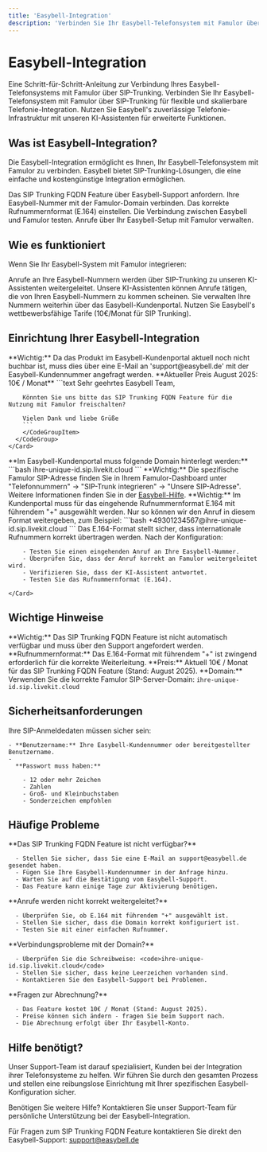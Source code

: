 ```yaml
---
title: 'Easybell-Integration'
description: 'Verbinden Sie Ihr Easybell-Telefonsystem mit Famulor über SIP-Trunking'
---
```


# Easybell-Integration

<Note>
  Eine Schritt-für-Schritt-Anleitung zur Verbindung Ihres Easybell-Telefonsystems mit Famulor über SIP-Trunking.
</Note>

<CardGroup cols={2}>
  <Card
    title="Was ist Easybell-Integration?"
    icon="phone-volume"
    color="blue">
    Verbinden Sie Ihr Easybell-Telefonsystem mit Famulor über SIP-Trunking für flexible und skalierbare Telefonie-Integration.
  </Card>
  <Card
    title="Vorteile"
    icon="star"
    color="green">
    Nutzen Sie Easybell's zuverlässige Telefonie-Infrastruktur mit unseren KI-Assistenten für erweiterte Funktionen.
  </Card>
</CardGroup>

## Was ist Easybell-Integration?


Die Easybell-Integration ermöglicht es Ihnen, Ihr Easybell-Telefonsystem mit Famulor zu verbinden. Easybell bietet SIP-Trunking-Lösungen, die eine einfache und kostengünstige Integration ermöglichen.


<Steps>
  <Step title="Feature anfordern">
    Das SIP Trunking FQDN Feature über Easybell-Support anfordern.
  </Step>
  <Step title="Nummer verbinden">
    Ihre Easybell-Nummer mit der Famulor-Domain verbinden.
  </Step>
  <Step title="Format konfigurieren">
    Das korrekte Rufnummernformat (E.164) einstellen.
  </Step>
  <Step title="Integration testen">
    Die Verbindung zwischen Easybell und Famulor testen.
  </Step>
  <Step title="Anrufe verwalten">
    Anrufe über Ihr Easybell-Setup mit Famulor verwalten.
  </Step>
</Steps>

## Wie es funktioniert


Wenn Sie Ihr Easybell-System mit Famulor integrieren:


<CardGroup cols={2}>
  <Card
    title="Eingehende Anrufe"
    icon="phone-incoming"
    color="green">
    Anrufe an Ihre Easybell-Nummern werden über SIP-Trunking zu unseren KI-Assistenten weitergeleitet.
  </Card>
  <Card
    title="Ausgehende Anrufe"
    icon="phone-outgoing"
    color="blue">
    Unsere KI-Assistenten können Anrufe tätigen, die von Ihren Easybell-Nummern zu kommen scheinen.
  </Card>
  <Card
    title="Verwaltung"
    icon="settings"
    color="purple">
    Sie verwalten Ihre Nummern weiterhin über das Easybell-Kundenportal.
  </Card>
  <Card
    title="Kosteneffizienz"
    icon="dollar-sign"
    color="orange">
    Nutzen Sie Easybell's wettbewerbsfähige Tarife (10€/Monat für SIP Trunking).
  </Card>
</CardGroup>

## Einrichtung Ihrer Easybell-Integration

<Steps>
  <Step title="Feature anfordern">
    <Card
      title="SIP Trunking FQDN Feature"
      icon="mail"
      color="red">
      **Wichtig:** Da das Produkt im Easybell-Kundenportal aktuell noch nicht buchbar ist, muss dies über eine E-Mail an 'support@easybell.de' mit der Easybell-Kundennummer angefragt werden.
      <Note>
        **Aktueller Preis August 2025: 10€ / Monat**
      </Note>
      <CodeGroup>
        <CodeGroupItem title="E-Mail-Vorlage">
        ```text
        Sehr geehrtes Easybell Team,

        Könnten Sie uns bitte das SIP Trunking FQDN Feature für die Nutzung mit Famulor freischalten?

        Vielen Dank und liebe Grüße
        ```
        </CodeGroupItem>
      </CodeGroup>
    </Card>
  </Step>
  <Step title="Nummer mit Easybell verbinden">
    <Card
      title="Domain konfigurieren"
      icon="link"
      color="blue">
      **Im Easybell-Kundenportal muss folgende Domain hinterlegt werden:**
      <CodeGroup>
        <CodeGroupItem title="Famulor Domain">
        ```bash
        ihre-unique-id.sip.livekit.cloud
        ```
        </CodeGroupItem>
      </CodeGroup>
      <Note>
        **Wichtig:** Die spezifische Famulor SIP-Adresse finden Sie in Ihrem Famulor-Dashboard unter "Telefonnummern" → "SIP-Trunk integrieren" → "Unsere SIP-Adresse".
      </Note>
      <Note>
        Weitere Informationen finden Sie in der <a href="https://www.easybell.de/hilfe/fragen/fragen-zum-telefonanschluss/antwort/sip-trunk-authentifizierung-per-fqdn-domain-einrichten/" target="_blank">Easybell-Hilfe</a>.
      </Note>
    </Card>
  </Step>
  <Step title="Rufnummernformat konfigurieren">
    <Card
      title="E.164 Format"
      icon="settings"
      color="green">
      **Wichtig:** Im Kundenportal muss für das eingehende Rufnummernformat E.164 mit führendem "+" ausgewählt werden.
      Nur so können wir den Anruf in diesem Format weitergeben, zum Beispiel:
      <CodeGroup>
        <CodeGroupItem title="Beispiel">
        ```bash
        +49301234567@ihre-unique-id.sip.livekit.cloud
        ```
        </CodeGroupItem>
      </CodeGroup>
      <Note>
        Das E.164-Format stellt sicher, dass internationale Rufnummern korrekt übertragen werden.
      </Note>
    </Card>
  </Step>
  <Step title="Integration testen">
    <Card
      title="Verbindung testen"
      icon="check-circle"
      color="purple">
      Nach der Konfiguration:
      
        - Testen Sie einen eingehenden Anruf an Ihre Easybell-Nummer.
        - Überprüfen Sie, dass der Anruf korrekt an Famulor weitergeleitet wird.
        - Verifizieren Sie, dass der KI-Assistent antwortet.
        - Testen Sie das Rufnummernformat (E.164).
      
    </Card>
  </Step>
</Steps>

## Wichtige Hinweise

<CardGroup cols={2}>
  <Card
    title="Feature-Anfrage erforderlich"
    icon="alert-triangle"
    color="red">
    **Wichtig:** Das SIP Trunking FQDN Feature ist nicht automatisch verfügbar und muss über den Support angefordert werden.
  </Card>
  <Card
    title="E.164 Format erforderlich"
    icon="phone"
    color="orange">
    **Rufnummernformat:** Das E.164-Format mit führendem "+" ist zwingend erforderlich für die korrekte Weiterleitung.
  </Card>
  <Card
    title="Kosten"
    icon="dollar-sign"
    color="green">
    **Preis:** Aktuell 10€ / Monat für das SIP Trunking FQDN Feature (Stand: August 2025).
  </Card>
  <Card
    title="Domain-Konfiguration"
    icon="server"
    color="blue">
    **Domain:** Verwenden Sie die korrekte Famulor SIP-Server-Domain: <code>ihre-unique-id.sip.livekit.cloud</code>
  </Card>
</CardGroup>

## Sicherheitsanforderungen

<Card
  title="SIP-Anmeldedaten Sicherheit"
  icon="shield"
  color="red">
  Ihre SIP-Anmeldedaten müssen sicher sein:
  
    - **Benutzername:** Ihre Easybell-Kundennummer oder bereitgestellter Benutzername.
    - 
      **Passwort muss haben:**
      
        - 12 oder mehr Zeichen
        - Zahlen
        - Groß- und Kleinbuchstaben
        - Sonderzeichen empfohlen
      
    
  
</Card>

## Häufige Probleme

<CardGroup cols={2}>
  <Card
    title="Feature nicht verfügbar"
    icon="alert-circle"
    color="red">
    **Das SIP Trunking FQDN Feature ist nicht verfügbar?**
    
      - Stellen Sie sicher, dass Sie eine E-Mail an support@easybell.de gesendet haben.
      - Fügen Sie Ihre Easybell-Kundennummer in der Anfrage hinzu.
      - Warten Sie auf die Bestätigung vom Easybell-Support.
      - Das Feature kann einige Tage zur Aktivierung benötigen.
    
  </Card>
  <Card
    title="Rufnummernformat-Probleme"
    icon="phone-x"
    color="orange">
    **Anrufe werden nicht korrekt weitergeleitet?**
    
      - Überprüfen Sie, ob E.164 mit führendem "+" ausgewählt ist.
      - Stellen Sie sicher, dass die Domain korrekt konfiguriert ist.
      - Testen Sie mit einer einfachen Rufnummer.
    
  </Card>
  <Card
    title="Domain-Konfiguration"
    icon="server"
    color="blue">
    **Verbindungsprobleme mit der Domain?**
    
      - Überprüfen Sie die Schreibweise: <code>ihre-unique-id.sip.livekit.cloud</code>
      - Stellen Sie sicher, dass keine Leerzeichen vorhanden sind.
      - Kontaktieren Sie den Easybell-Support bei Problemen.
    
  </Card>
  <Card
    title="Kostenabrechnung"
    icon="dollar-sign"
    color="purple">
    **Fragen zur Abrechnung?**
    
      - Das Feature kostet 10€ / Monat (Stand: August 2025).
      - Preise können sich ändern - fragen Sie beim Support nach.
      - Die Abrechnung erfolgt über Ihr Easybell-Konto.
    
  </Card>
</CardGroup>

## Hilfe benötigt?

<Tip>
  Unser Support-Team ist darauf spezialisiert, Kunden bei der Integration ihrer Telefonsysteme zu helfen. Wir führen Sie durch den gesamten Prozess und stellen eine reibungslose Einrichtung mit Ihrer spezifischen Easybell-Konfiguration sicher.
</Tip>

<Card
  title="Support kontaktieren"
  icon="headphones"
  color="blue"
  href="https://famulor.de/support">
  Benötigen Sie weitere Hilfe? Kontaktieren Sie unser Support-Team für persönliche Unterstützung bei der Easybell-Integration.
</Card>

<Card
  title="Easybell Support"
  icon="mail"
  color="green"
  href="mailto:support@easybell.de">
  Für Fragen zum SIP Trunking FQDN Feature kontaktieren Sie direkt den Easybell-Support: support@easybell.de
</Card>
